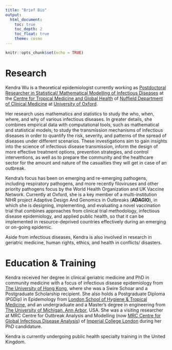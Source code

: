 ```yaml
---
title: "Brief Bio"
output: 
  html_document:
    toc: true
    toc_depth: 2
    toc_float: true
    theme: cosmo
---
```


```r
knitr::opts_chunk$set(echo = TRUE)
```

# Research
Kendra Wu is a theoretical epidemiologist currently working as [Postdoctoral Researcher in Statistical/ Mathematical Modelling of Infectious Diseases](https://ergo.tghn.org/contact/kendra-wu) at the [Centre for Tropical Medicine and Global Health](https://www.tropicalmedicine.ox.ac.uk) of [Nuffield Department of Clinical Medicine](https://www.ndm.ox.ac.uk) at [University of Oxford](http://www.ox.ac.uk). 

Her research uses mathematics and statistics to study the who, when, where, and why of various infectious diseases. In greater details, she combines empirical data with computational tools, such as mathematical and statistical models, to study the transmission mechanisms of infectious diseases in order to quantify the risk, severity, and patterns of the spread of diseases under different scenarios. These investigations aim to gain insights into the science of infectious disease transmission, inform the design of more effective treatment options, prevention strategies, and control interventions, as well as to prepare the community and the healthcare sector for the amount and nature of the casualties they will get in case of an outbreak. 

Kendra's focus has been on emerging and re-emerging pathogens, including respiratory pathogens, and more recently filoviruses and other priority pathogens focus by the World Health Organization and UK Vaccine Network. Currently at Oxford, she is a key member of a multi-institution NIHR project Adaptive Design And Genomics in Outbreaks (**ADAGIO**), in which she is designing, implementing, and evaluating a novel vaccination trial that combines approaches from clinical trial methodology, infectious disease epidemiology, and applied public health, so that it can be implemented in resource-deprived countries effectively during an emerging or on-going epidemic. 

Aside from infectious diseases, Kendra is also involved in research in geriatric medicine, human rights, ethics, and health in conflicts/ disasters.

# Education \& Training
Kendra received her degree in clinical geriatric medicine and PhD in community medicine with a focus of infectious disease epidemiology from [The University of Hong Kong](http://www.hku.hk), where she was a Swire Schoar and a Postgraduate Scholarship recipient. She also holds a Postgraduate Diploma (PGDip) in Epidemology from [London School of Hygiene \& Tropical Medicine](https://www.lshtm.ac.uk), and an undergraduate and a Master's degree in engineering from [The University of Michigan, Ann Arbor](http://umich.edu), USA. She was a visiting researcher at MRC Centre for Outbreak Analysis and Modelling (now [MRC Centre for Global Infectious Disease Analysis](https://www.imperial.ac.uk/mrc-outbreaks)) of [Imperial College London](http://www.imperial.ac.uk) during her PhD candidature. 

Kendra is currently undergoing public health specialty training in the United Kingdom.